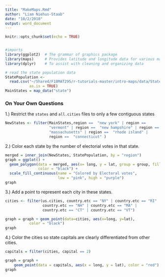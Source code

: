 ```yaml
---
title: "MakeMaps.Rmd"
author: "Liam Niehus-Staab"
date: "10/2/2018"
output: word_document
---
```


```r
knitr::opts_chunk$set(echo = TRUE)


#imports
library(ggplot2)  # The grammar of graphics package
library(maps)     # Provides latitude and longitude data for various maps
library(dplyr)    # To assist with cleaning and organizing data

# read the state population data
StatePopulation <- 
  read.csv("~/Shared/F18MAT295/r-tutorials-master/intro-maps/data/StatePopulation.csv",
           as.is = TRUE)
MainStates = map_data("state")
```
### On Your Own Questions


1.) Restrict the `states` and `all.cities` files to only a few contiguous states
```r
NewStates <- filter(MainStates,region ==  "new york" | region ==
                    "vermont" | region ==  "new hampshire" | region ==
                    "massachusetts" | region ==  "rhode island" | 
                    region ==  "connecticut" )
```
2.) Color each state by the number of electorial votes in that state.
```r
merged = inner_join(NewStates, StatePopulation, by = "region")
graph = ggplot() + 
  geom_polygon(data = merged, aes(x= long, y = lat, group = group, fill = elect_votes),
               color = "black") +
  scale_fill_continuous(name = "Colored by Electoral votes",
                        low = "pink", high = "purple")
graph
```
3.) Add a point to represent each city in these states.
```r
cities <- filter(us.cities, country.etc == "NY" | country.etc == "RI" | 
                 country.etc == "NH" | country.etc == "MA" |
                 country.etc == "CT" | country.etc == "VT")

graph = graph + geom_point(data=cities, aes(x=long, y=lat), 
           color = "black") 
graph
```
4.) Color the cities so state capitals are clearly differentiated from other cities. 

```r
capitals = filter(cities, capital == 2)

graph = graph + 
    geom_point(data = capitals, aes(x = long, y = lat), color = "red")
graph
```
